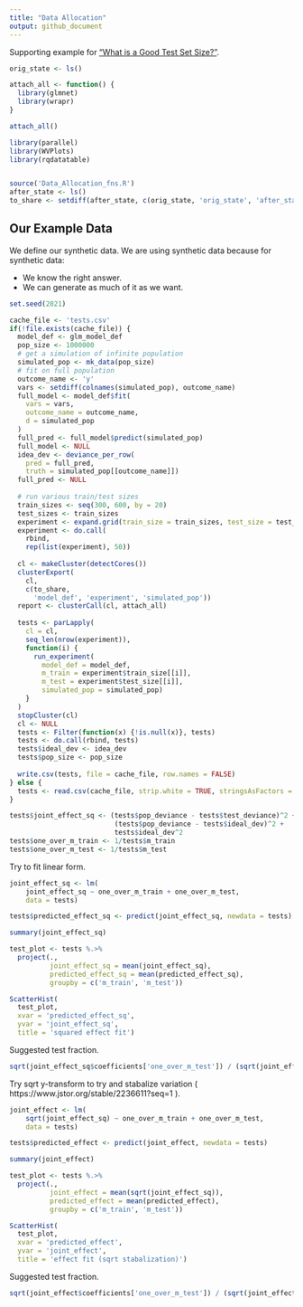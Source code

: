 ```yaml
---
title: "Data Allocation"
output: github_document
---
```


Supporting example for ["What is a Good Test Set Size?"](What_is_a_Good_Test_Set_Size.md).

```r
orig_state <- ls()

attach_all <- function() {
  library(glmnet)
  library(wrapr)
}

attach_all()

library(parallel)
library(WVPlots)
library(rqdatatable)


source('Data_Allocation_fns.R')
after_state <- ls()
to_share <- setdiff(after_state, c(orig_state, 'orig_state', 'after_state'))
```


## Our Example Data

We define our synthetic data. We are using synthetic data because for synthetic data:

  * We know the right answer.
  * We can generate as much of it as we want.

```r
set.seed(2021)
```



```r
cache_file <- 'tests.csv'
if(!file.exists(cache_file)) {
  model_def <- glm_model_def
  pop_size <- 1000000
  # get a simulation of infinite population
  simulated_pop <- mk_data(pop_size)
  # fit on full population
  outcome_name <- 'y'
  vars <- setdiff(colnames(simulated_pop), outcome_name)
  full_model <- model_def$fit(
    vars = vars, 
    outcome_name = outcome_name, 
    d = simulated_pop
  )
  full_pred <- full_model$predict(simulated_pop)
  full_model <- NULL
  idea_dev <- deviance_per_row(
    pred = full_pred, 
    truth = simulated_pop[[outcome_name]])
  full_pred <- NULL
  
  # run various train/test sizes
  train_sizes <- seq(300, 600, by = 20)
  test_sizes <- train_sizes
  experiment <- expand.grid(train_size = train_sizes, test_size = test_sizes)
  experiment <- do.call(
    rbind,
    rep(list(experiment), 50))
  
  cl <- makeCluster(detectCores())
  clusterExport(
    cl, 
    c(to_share, 
      'model_def', 'experiment', 'simulated_pop'))
  report <- clusterCall(cl, attach_all)
  
  tests <- parLapply(
    cl = cl,
    seq_len(nrow(experiment)), 
    function(i) {
      run_experiment(
        model_def = model_def,
        m_train = experiment$train_size[[i]], 
        m_test = experiment$test_size[[i]],
        simulated_pop = simulated_pop)
    }
  )
  stopCluster(cl)
  cl <- NULL
  tests <- Filter(function(x) {!is.null(x)}, tests)
  tests <- do.call(rbind, tests)
  tests$ideal_dev <- idea_dev
  tests$pop_size <- pop_size
  
  write.csv(tests, file = cache_file, row.names = FALSE)
} else {
  tests <- read.csv(cache_file, strip.white = TRUE, stringsAsFactors = FALSE)
}
```

```r
tests$joint_effect_sq <- (tests$pop_deviance - tests$test_deviance)^2 + 
                          (tests$pop_deviance - tests$ideal_dev)^2 +
                          tests$ideal_dev^2
tests$one_over_m_train <- 1/tests$m_train
tests$one_over_m_test <- 1/tests$m_test
```

Try to fit linear form.

```r
joint_effect_sq <- lm(
    joint_effect_sq ~ one_over_m_train + one_over_m_test, 
    data = tests)

tests$predicted_effect_sq <- predict(joint_effect_sq, newdata = tests)

summary(joint_effect_sq)
```


```r
test_plot <- tests %.>%
  project(.,
          joint_effect_sq = mean(joint_effect_sq),
          predicted_effect_sq = mean(predicted_effect_sq),
          groupby = c('m_train', 'm_test'))

ScatterHist(
  test_plot,
  xvar = 'predicted_effect_sq',
  yvar = 'joint_effect_sq',
  title = 'squared effect fit')
```

Suggested test fraction.

```r
sqrt(joint_effect_sq$coefficients['one_over_m_test']) / (sqrt(joint_effect_sq$coefficients['one_over_m_test']) + sqrt(joint_effect_sq$coefficients['one_over_m_train']))
```

Try sqrt y-transform to try and stabalize variation ( https://www.jstor.org/stable/2236611?seq=1 ).

```r
joint_effect <- lm(
    sqrt(joint_effect_sq) ~ one_over_m_train + one_over_m_test, 
    data = tests)

tests$predicted_effect <- predict(joint_effect, newdata = tests)

summary(joint_effect)
```


```r
test_plot <- tests %.>%
  project(.,
          joint_effect = mean(sqrt(joint_effect_sq)),
          predicted_effect = mean(predicted_effect),
          groupby = c('m_train', 'm_test'))

ScatterHist(
  test_plot,
  xvar = 'predicted_effect',
  yvar = 'joint_effect',
  title = 'effect fit (sqrt stabalization)')
```

Suggested test fraction.

```r
sqrt(joint_effect$coefficients['one_over_m_test']) / (sqrt(joint_effect$coefficients['one_over_m_test']) + sqrt(joint_effect$coefficients['one_over_m_train']))
```
